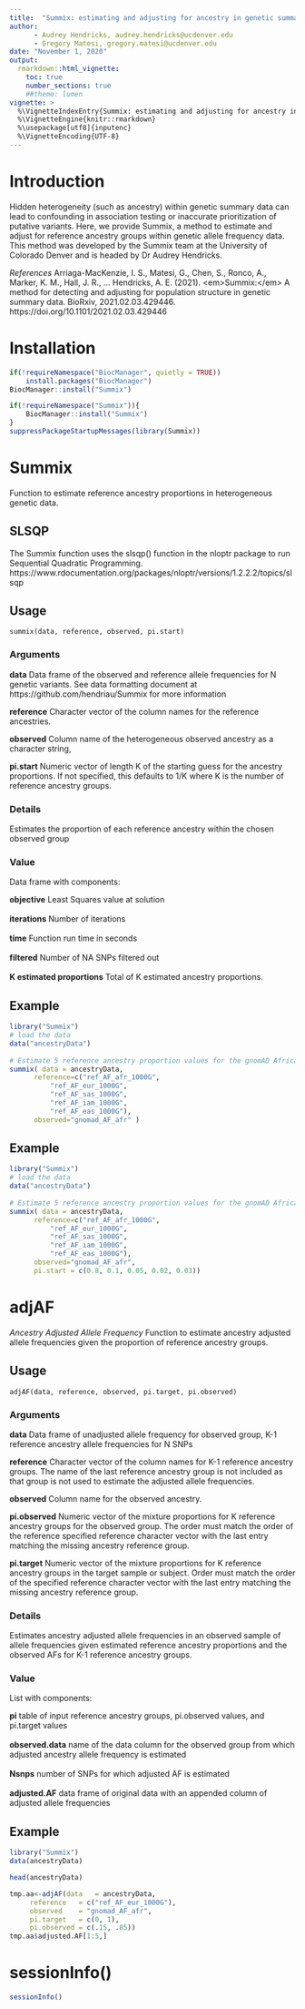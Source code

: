 ```yaml
---
title:  "Summix: estimating and adjusting for ancestry in genetic summary data"
author: 
      - Audrey Hendricks, audrey.hendricks@ucdenver.edu
      - Gregory Matesi, gregory.matesi@ucdenver.edu 
date: "November 1, 2020"
output: 
  rmarkdown::html_vignette:
    toc: true
    number_sections: true
    ##theme: lumen
vignette: >
  %\VignetteIndexEntry{Summix: estimating and adjusting for ancestry in genetic summary data} 
  %\VignetteEngine{knitr::rmarkdown} 
  %\usepackage[utf8]{inputenc}
  %\VignetteEncoding{UTF-8}
---
```



<style type="text/css">

h1.title {
  font-size: 38px;
  color: Black;
  text-align: center;
}
h4.author { /* Header 4 - and the author and data headers use this too  */
    font-size: 18px;
  ##font-family: "Times New Roman", Times, serif;
  color: Black;
  text-align: center;
}

h4.date { /* Header 4 - and the author and data headers use this too  */
  font-size: 18px;
  ##font-family: "Times New Roman", Times, serif;
  color: Black;
  text-align: center;
}

div#TOC li {
    list-style:none;
    background-image:none;
    background-repeat:none;
    background-position:0; 
}
</style>

# Introduction
Hidden heterogeneity (such as ancestry) within genetic summary data can lead to confounding in association testing or inaccurate prioritization of putative variants. Here, we provide Summix, a method to estimate and adjust for reference ancestry groups within genetic allele frequency data. This method was developed by the Summix team at the University of Colorado Denver and is headed by Dr Audrey Hendricks.

*References* Arriaga-MacKenzie, I. S., Matesi, G., Chen, S., Ronco, A., Marker, K. M., Hall, J. R., … Hendricks, A. E. (2021). &lt;em&gt;Summix:&lt;/em&gt; A method for detecting and adjusting for population structure in genetic summary data. BioRxiv, 2021.02.03.429446. https://doi.org/10.1101/2021.02.03.429446

# Installation

```r
if(!requireNamespace("BiocManager", quietly = TRUE))
    install.packages("BiocManager")
BiocManager::install("Summix")

if(!requireNamespace("Summix")){
    BiocManager::install("Summix")
}
suppressPackageStartupMessages(library(Summix)) 
```

# Summix
Function to estimate reference ancestry proportions in heterogeneous genetic data. 

## SLSQP 
The Summix function uses the slsqp() function in the nloptr package to run Sequential Quadratic Programming. https://www.rdocumentation.org/packages/nloptr/versions/1.2.2.2/topics/slsqp


## Usage

`summix(data, reference, observed, pi.start)`

### Arguments

**data**
Data frame of the observed and reference allele frequencies for N genetic variants. See data formatting document at https://github.com/hendriau/Summix for more information
  
**reference**
Character vector of the column names for the reference ancestries.
    
**observed**
Column name of the heterogeneous observed ancestry as a character string,
    
**pi.start** Numeric vector of length K of the starting guess for the ancestry proportions. If not specified, this defaults to 1/K where K is the number of reference ancestry groups.

### Details
Estimates the proportion of each reference ancestry within the chosen observed group

### Value

Data frame with components:

| **objective**   Least Squares value at solution
|
| **iterations**  Number of iterations
|
| **time**   Function run time in seconds
|
| **filtered**  Number of NA SNPs filtered out
|
| **K estimated proportions**   Total of K estimated ancestry proportions.



## Example
```r
library("Summix")
# load the data
data("ancestryData")
 
# Estimate 5 reference ancestry proportion values for the gnomAD African/African Amercian ancestry group
summix( data = ancestryData, 
      reference=c("ref_AF_afr_1000G", 
          "ref_AF_eur_1000G", 
          "ref_AF_sas_1000G", 
          "ref_AF_iam_1000G", 
          "ref_AF_eas_1000G"), 
      observed="gnomad_AF_afr" )
```

## Example
```r
library("Summix")
# load the data
data("ancestryData")
 
# Estimate 5 reference ancestry proportion values for the gnomAD African/African Amercian ancestry group
summix( data = ancestryData, 
      reference=c("ref_AF_afr_1000G", 
          "ref_AF_eur_1000G", 
          "ref_AF_sas_1000G", 
          "ref_AF_iam_1000G", 
          "ref_AF_eas_1000G"), 
      observed="gnomad_AF_afr",
      pi.start = c(0.8, 0.1, 0.05, 0.02, 0.03))
```

# adjAF

*Ancestry Adjusted Allele Frequency*
Function to estimate ancestry adjusted allele frequencies given the proportion of reference ancestry groups.


## Usage

`adjAF(data, reference, observed, pi.target, pi.observed)`

### Arguments

**data** Data frame of unadjusted allele frequency for observed group, K-1 reference ancestry allele frequencies for N SNPs

**reference**
Character vector of the column names for K-1 reference ancestry groups. The name of the last reference ancestry group is not included as that group is not used to estimate the adjusted allele frequencies.

**observed**
Column name for the observed ancestry.

**pi.observed**
Numeric vector of the mixture proportions for K reference ancestry groups for the observed group. The order must match the order of the reference specified reference character vector with the last entry matching the missing ancestry reference group.
  
**pi.target**
Numeric vector of the mixture proportions for K reference ancestry groups in the target sample or subject. Order must match the order of the specified reference character vector with the last entry matching the missing ancestry reference group.

    
### Details
Estimates ancestry adjusted allele frequencies in an observed sample of allele frequencies given estimated reference ancestry proportions and the observed AFs for K-1 reference ancestry groups.

### Value

List with components:

| **pi**   table of input reference ancestry groups, pi.observed values, and pi.target values
|
| **observed.data**  name of the data column for the observed group from which adjusted ancestry allele frequency is estimated
|
| **Nsnps**  number of SNPs for which adjusted AF is estimated
|
| **adjusted.AF**   data frame of original data with an appended column of adjusted allele frequencies



## Example
     
```r
library("Summix")
data(ancestryData)

head(ancestryData)

tmp.aa<-adjAF(data   = ancestryData,
     reference   = c("ref_AF_eur_1000G"),
     observed    = "gnomad_AF_afr",
     pi.target   = c(0, 1),
     pi.observed = c(.15, .85))
tmp.aa$adjusted.AF[1:5,]
```

# sessionInfo()

```r
sessionInfo()
```